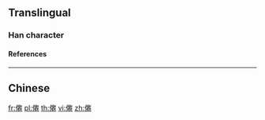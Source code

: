 {{character info/new}}
==Translingual==

===Han character===
{{Han char|rn=9|rad=人|as=19|sn=21|four=|canj=OHXU|ids=⿰亻𠨧}}

====References====
{{Han ref|kx=0122.061|hdz=10239.050|uh=34A8}}

----

==Chinese==
{{zh-see|仙|a}}

[[fr:㒨]]
[[pl:㒨]]
[[th:㒨]]
[[vi:㒨]]
[[zh:㒨]]